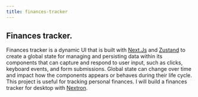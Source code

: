 ```yaml
---
title: finances-tracker
---
```


## Finances tracker.

Finances tracker is a dynamic UI that is built with [Next.Js](https://nextjs.org/) and
[Zustand](https://github.com/pmndrs/zustand) to create a global
state for managing and persisting data within its
components that can capture and respond to user input, such as clicks,
keyboard events, and form submissions. Global state can change over
time and impact how the components appears or behaves during their life
cycle. This project is useful for tracking personal finances.
I will build a finances tracker for desktop with 
[Nextron](https://www.electron.build/configuration/configuration).
